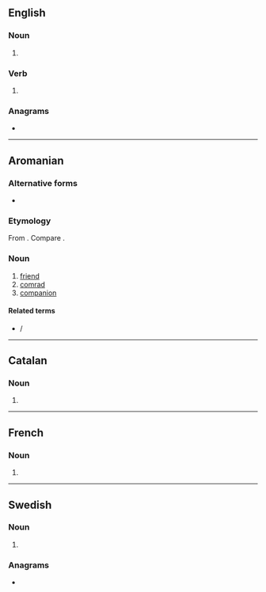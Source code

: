 ==English==

===Noun===
{{head|en|noun form}}

# {{plural of|en|sot}}

===Verb===
{{head|en|verb form}}

# {{en-third-person singular of|sot}}

===Anagrams===
* {{anagrams|en|a=osst|OSTs|SSTO|TOSs|osts|toss}}

----

==Aromanian==

===Alternative forms===
* {{alter|rup|sotsu}}

===Etymology===
From {{inh|rup|la|socius}}. Compare {{cog|ro|soț}}.

===Noun===
{{head|rup|noun|g=m|plural|sots}}

# [[friend]]
# [[comrad]]
# [[companion]]

====Related terms====
* {{l|rup|soatsã}} / {{l|rup|sotse}}

----

==Catalan==

===Noun===
{{head|ca|noun form}}

# {{plural of|ca|sot}}

----

==French==

===Noun===
{{head|fr|noun form|g=m}}

# {{plural of|fr|sot}}

----

==Swedish==

===Noun===
{{head|sv|noun form}}

# {{sv-noun-form-indef-gen|sot}}

===Anagrams===
* {{anagrams|sv|a=osst|osts|stos}}